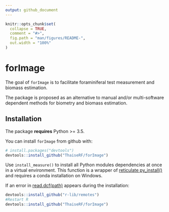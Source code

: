 ---
output: github_document
---

<!-- README.md is generated from README.Rmd. Please edit that file -->

```{r setup, include = FALSE}
knitr::opts_chunk$set(
  collapse = TRUE,
  comment = "#>",
  fig.path = "man/figures/README-",
  out.width = "100%"
)
```
# forImage

The goal of `forImage` is to facilitate foraminiferal test measurement and biomass estimation.

The package is proposed as an alternative to manual and/or multi-software dependent methods for biometry and biomass estimation. 

## Installation

The package **requires** Python >= 3.5.

You can install `forImage` from github with:

```{r installation, eval = FALSE}
# install.packages("devtools")
devtools::install_github("ThaiseRF/forImage")
```


Use `install_measure()` to install all Python modules dependencies at once in a virtual environment. 
This function is a wrapper of [reticulate py_install()](https://rstudio.github.io/reticulate/reference/py_install.html) and requires a conda installation on Windows. 


If an error in [read.dcf(path)](https://github.com/r-lib/devtools/issues/1978#issuecomment-460685615) appears during the installation: 


```{r installation2, eval = FALSE}
devtools::install_github("r-lib/remotes")
#Restart R
devtools::install_github("ThaiseRF/forImage")
```

